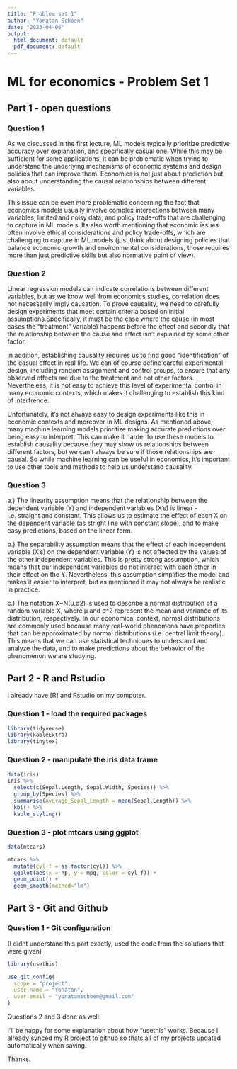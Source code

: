 ```yaml
---
title: "Problem set 1"
author: "Yonatan Schoen"
date: "2023-04-06"
output:
  html_document: default
  pdf_document: default
---
```


# ML for economics - Problem Set 1

## Part 1 - open questions

### Question 1
As we discussed in the first lecture, ML models typically prioritize predictive accuracy over explanation, and specifically casual one. While this may be sufficient for some applications, it can be problematic when trying to understand the underlying mechanisms of economic systems and design policies that can improve them. Economics is not just about prediction but also about understanding the causal relationships between different variables.

This issue can be even more problematic concerning the fact that economics models usually involve complex interactions between many variables, limited and noisy data, and policy trade-offs that are challenging to capture in ML models. Its also worth mentioning that economic issues often involve ethical considerations and policy trade-offs, which are challenging to capture in ML models (just think about designing policies that balance economic growth and environmental considerations, those requires more than just predictive skills but also normative point of view). 

### Question 2
Linear regression models can indicate correlations between different variables, but as we know well from economics studies, correlation does not necessarily imply causation.
To prove causality, we need to carefully design experiments that meet certain criteria based on initial assumptions.Specifically, it must be the case where the cause (in most cases the "treatment" variable) happens before the effect and secondly that the relationship between the cause and effect isn't explained by some other factor.

In addition, establishing causality requires us to find good "identification" of the casual effect in real life. We can of course define careful experimental design, including random assignment and control groups, to ensure that any observed effects are due to the treatment and not other factors. Nevertheless, it is not easy to achieve this level of experimental control in many economic contexts, which makes it challenging to establish this kind of interfrence.

Unfortunately, it's not always easy to design experiments like this in economic contexts and moreover in ML designs. As mentioned above, many machine learning models prioritize making accurate predictions over being easy to interpret. This can make it harder to use these models to establish causality because they may show us relationships between different factors, but we can't always be sure if those relationships are causal. So while machine learning can be useful in economics, it's important to use other tools and methods to help us understand causality.

### Question 3 

a.) The linearity assumption means that the relationship between the dependent variable (Y) and independent variables (X's) is linear - i.e. straight and constant. This allows us to estimate the effect of each X on the dependent variable (as stright line with constant slope), and to make easy predictions, based on the linear form. 

b.) The separability assumption means that the effect of each independent variable (X's) on the dependent variable (Y) is not affected by the values of the other independent variables. This is pretty strong assumption, which means that our independent variables do not interact with each other in their effect on the Y. Nevertheless, this assumption simplifies the model and makes it easier to interpret, but as mentioned it may not always be realistic in practice.

c.) The notation X~N(μ,σ2) is used to describe a normal distribution of a random variable X, where μ and σ^2 represent the mean and variance of its distribution, respectively. In our economical context, normal distributions are commonly used because many real-world phenomena have properties that can be approximated by normal distributions (i.e. central limit theory). This means that we can use statistical techniques to understand and analyze the data, and to make predictions about the behavior of the phenomenon we are studying.


## Part 2 - R and Rstudio 

I already have [R] and Rstudio on my computer.

### Question 1 - load the required packages
```r
library(tidyverse)
library(kableExtra)
library(tinytex)
```
### Question 2 - manipulate the iris data frame
```r
data(iris)
iris %>% 
  select(c(Sepal.Length, Sepal.Width, Species)) %>% 
  group_by(Species) %>% 
  summarise(Average_Sepal_Length = mean(Sepal.Length)) %>% 
  kbl() %>%
  kable_styling()
```
### Question 3 - plot mtcars using ggplot 
```r
data(mtcars) 

mtcars %>% 
  mutate(cyl_f = as.factor(cyl)) %>% 
  ggplot(aes(x = hp, y = mpg, color = cyl_f)) + 
  geom_point() +
  geom_smooth(method="lm")

```

## Part 3 - Git and Github

### Question 1 - Git configuration
(I didnt understand this part exactly, used the code from the solutions that were given)
```r
library(usethis)

use_git_config(
  scope = "project",
  user.name = "Yonatan",
  user.email = "yonatanschoen@gmail.com"
)
```

Questions 2 and 3 done as well. 

I'll be happy for some explanation about how "usethis" works. Because I already synced my R project to github so thats all of my projects updated automatically when saving.

Thanks.